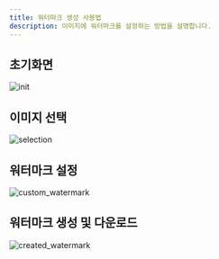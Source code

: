 ```yaml
---
title: 워터마크 생성 사용법
description: 이미지에 워터마크를 설정하는 방법을 설명합니다.
---
```

## 초기화면
![init](/images/docs/creation/init.png)

## 이미지 선택
![selection](/images/docs/creation/image_selection.png)

## 워터마크 설정
![custom_watermark](/images/docs/creation/custom_watermark.png)

## 워터마크 생성 및 다운로드
![created_watermark](/images/docs/creation/created_wartermark.png)
